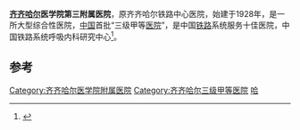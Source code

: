 '''[[齐齐哈尔|齐齐哈尔]]医学院第三附属医院'''，原齐齐哈尔铁路中心医院，始建于1928年，是一所大型综合性医院，[[中国|中国]]首批“三级甲等[[医院|医院]]”，是中国[[铁路|铁路]]系统服务十佳医院，中国铁路系统呼吸内科研究中心<ref>{{Cite book|title=最新黑龙江就医指南|last=郑利军，张璐，刘丽娜主编；信康网编|first=|publisher=北京：中国大百科全书出版社|year=2005年3月|isbn=7-5000-7211-2|location=|pages=297}}</ref>。

==参考==
{{reflist}}
{{Hospital-stub}}
{{Heilongjiang topics}}
[[Category:齐齐哈尔医学院附属医院|Category:齐齐哈尔医学院附属医院]]
[[Category:齐齐哈尔三级甲等医院|Category:齐齐哈尔三级甲等医院]]
[[Category:中华人民共和国原铁路系统医院|哈]]